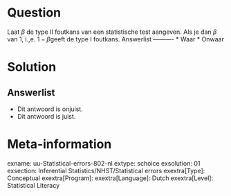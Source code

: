 Question
========
  
Laat $\beta$ de type II foutkans van een statistische test aangeven. Als je dan $\beta$ van $1$, i.,e. $1-\beta$geeft de type I foutkans. 
Answerlist
----------
* Waar
* Onwaar

Solution
========

Answerlist
----------
* Dit antwoord is onjuist.
* Dit antwoord is juist.

Meta-information
================
exname: uu-Statistical-errors-802-nl
extype: schoice
exsolution: 01
exsection: Inferential Statistics/NHST/Statistical errors
exextra[Type]: Conceptual
exextra[Program]: 
exextra[Language]: Dutch
exextra[Level]: Statistical Literacy